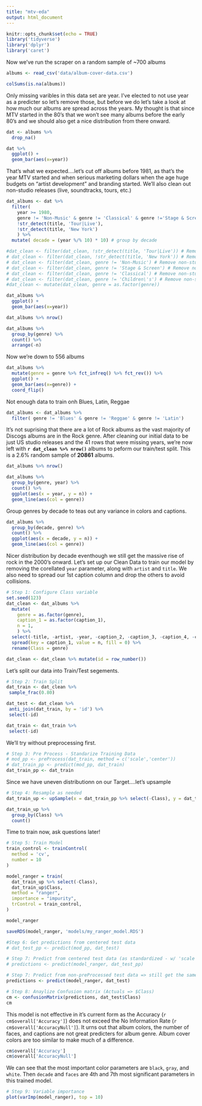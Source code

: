 ```yaml
---
title: "mtv-eda"
output: html_document
---
```


```r
knitr::opts_chunk$set(echo = TRUE)
library('tidyverse')
library('dplyr')
library('caret')
```

Now we've run the scraper on a random sample of ~700 albums
```r
albums <- read_csv('data/album-cover-data.csv')

colSums(is.na(albums))
```

Only missing varibles in this data set are year. I've elected to not use year as a predicter so let's remove those, but before we do let's take a look at how much our albums are spread across the years. My thought is that since MTV started in the 80's that we won't see many albums before the early 80's and we should also get a nice distribution from there onward.
```r
dat <- albums %>%
  drop_na()

dat %>%
  ggplot() +
  geom_bar(aes(x=year))
```

That's what we expected....let's cut off albums before 1981, as that's the year MTV started and when serious marketing dollars when the age huge budgets on "artist development" and branding started. We'll also clean out non-studio releases (live, soundtracks, tours, etc.)
```r
dat_albums <- dat %>%
  filter(
    year >= 1980,
    genre != 'Non-Music' & genre != 'Classical' & genre !='Stage & Screen',
    !str_detect(title, 'Tour|Live'),
    !str_detect(title, 'New York')
    ) %>%
  mutate( decade = (year %/% 10) * 10) # group by decade

#dat_clean <- filter(dat_clean, !str_detect(title, 'Tour|Live')) # Remove more non-studio releases
# dat_clean <- filter(dat_clean, !str_detect(title, 'New York')) # Remove other live albums
# dat_clean <- filter(dat_clean, genre != 'Non-Music') # Remove non-studio release genres
# dat_clean <- filter(dat_clean, genre != 'Stage & Screen') # Remove non-studio release genres
# dat_clean <- filter(dat_clean, genre != 'Classical') # Remove non-studio release genres
# dat_clean <- filter(dat_clean, genre != 'Children\'s') # Remove non-studio release genres
#dat_clean <- mutate(dat_clean, genre = as.factor(genre))

dat_albums %>%
  ggplot() +
  geom_bar(aes(x=year))
```

```r
dat_albums %>% nrow()

dat_albums %>%
  group_by(genre) %>%
  count() %>%
  arrange(-n)
```

Now we're down to 556 albums
```r
dat_albums %>%
  mutate(genre = genre %>% fct_infreq() %>% fct_rev()) %>%
  ggplot() +
  geom_bar(aes(x=genre)) +
  coord_flip()
```

Not enough data to train onh Blues, Latin, Reggae
```r
dat_albums <- dat_albums %>%
  filter( genre != 'Blues' & genre != 'Reggae' & genre != 'Latin')
```

It's not suprising that there are a lot of Rock albums as the vast majority of Discogs albums are in the Rock genre. After cleaning our initial data to be just US studio releases and the 41 rows that were missing years, we're now left with **`r dat_clean %>% nrow()`** albums to peform our train/test split. This is a 2.6% random sample of **20861** albums.

```r
dat_albums %>% nrow()
```


```r
dat_albums %>%
  group_by(genre, year) %>%
  count() %>%
  ggplot(aes(x = year, y = n)) +
  geom_line(aes(col = genre))
```

Group genres by decade to teas out any variance in colors and captions.
```r

dat_albums %>%
  group_by(decade, genre) %>%
  count() %>%
  ggplot(aes(x = decade, y = n)) +
  geom_line(aes(col = genre))
```

Nicer distribution by decade eventhough we still get the massive rise of rock in the 2000's onward. Let's set up our Clean Data to train our model by removing the corellated `year` parameter, along with `artist` and `title`. We also need to spread our 1st caption column and drop the others to avoid collisions.

```r
# Step 1: Configure Class variable 
set.seed(123)
dat_clean <- dat_albums %>% 
  mutate(
    genre = as.factor(genre),
    caption_1 = as.factor(caption_1),
    n = 1,
    ) %>% 
  select(-title, -artist, -year, -caption_2, -caption_3, -caption_4, -caption_5) %>% # Remove unimportant variables
  spread(key = caption_1, value = n, fill = 0) %>%
  rename(Class = genre)

dat_clean <- dat_clean %>% mutate(id = row_number()) 
```

Let's split our data into Train/Test segements.
```r
# Step 2: Train Split
dat_train <- dat_clean %>%
 sample_frac(0.80)

dat_test <- dat_clean %>%
 anti_join(dat_train, by = 'id') %>%
 select(-id)

dat_train <- dat_train %>%
 select(-id)
```

We'll try without preprocessing first.
```r
# Step 3: Pre Process - Standarize Training Data
# mod_pp <- preProcess(dat_train, method = c('scale','center'))
# dat_train_pp <- predict(mod_pp, dat_train) 
dat_train_pp <- dat_train
```

Since we have uneven distributionn on our Target....let's upsample
```r
# Step 4: Resample as needed
dat_train_up <- upSample(x = dat_train_pp %>% select(-Class), y = dat_train_pp$Class)

dat_train_up %>%
  group_by(Class) %>%
  count()
```

Time to train now, ask questions later!
```r
# Step 5: Train Model
train_control <- trainControl(
  method = 'cv',
  number = 10
)

model_ranger = train(
  dat_train_up %>% select(-Class),
  dat_train_up$Class,
  method = "ranger",
  importance = "impurity",
  trControl = train_control,
)

model_ranger

saveRDS(model_ranger, 'models/my_ranger_model.RDS') 
```


```r
#Step 6: Get predictions from centered test data
# dat_test_pp <- predict(mod_pp, dat_test)
```

```r
# Step 7: Predict from centered test data (as standardized - w/ 'scale' option gives 'zero variance error' )
# predictions <- predict(model_ranger, dat_test_pp)

# Step 7: Predict from non-preProcessed test data => still get the same .292 accuracy!
predictions <- predict(model_ranger, dat_test)
```

```r
# Step 8: Anaylize Confusion matrix (Actuals => $Class)
cm <- confusionMatrix(predictions, dat_test$Class)
cm
```


This model is not effective in it's current form as the Accuracy (`r cm$overall['Accuracy']`) does not exceed the No Information Rate (`r cm$overall['AccuracyNull']`). It urns out that album colors, the number of faces, and captions are not great predicters for album genre. Album cover colors are too similar to make much of a difference. 
```r
cm$overall['Accuracy']
cm$overall['AccuracyNull']
```

We can see that the most important color parameters are `black`, `gray`, and `white`. Then `decade` and `faces` are 4th and 7th most significant parameters in this trained model.
```r
# Step 9: Variable importance
plot(varImp(model_ranger), top = 10)
```





